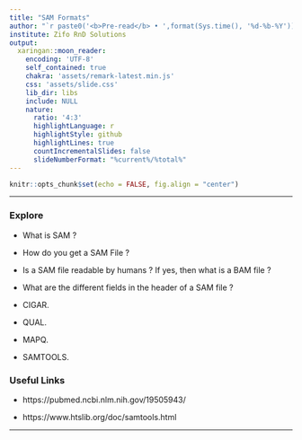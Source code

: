 ---
title: "SAM Formats"
author: "`r paste0('<b>Pre-read</b> • ',format(Sys.time(), '%d-%b-%Y'))`"
institute: Zifo RnD Solutions
output:
  xaringan::moon_reader:
    encoding: 'UTF-8'
    self_contained: true
    chakra: 'assets/remark-latest.min.js'
    css: 'assets/slide.css'
    lib_dir: libs
    include: NULL
    nature:
      ratio: '4:3'
      highlightLanguage: r
      highlightStyle: github
      highlightLines: true
      countIncrementalSlides: false
      slideNumberFormat: "%current%/%total%"
---

<!--------------- Only edit title, subtitle & author above this --------------->

```{r}
knitr::opts_chunk$set(echo = FALSE, fig.align = "center")
```

---

### Explore

   * What is SAM ?
   
   * How do you get a SAM File ?
   
   * Is a SAM file readable by humans ? If yes, then what is a BAM file ?
   
   * What are the different fields in the header of a SAM file ?
   
   * CIGAR.
   
   * QUAL.
   
   * MAPQ.
   
   * SAMTOOLS.
   
### Useful Links

   * https://pubmed.ncbi.nlm.nih.gov/19505943/
   
   * https://www.htslib.org/doc/samtools.html
   
--- 
